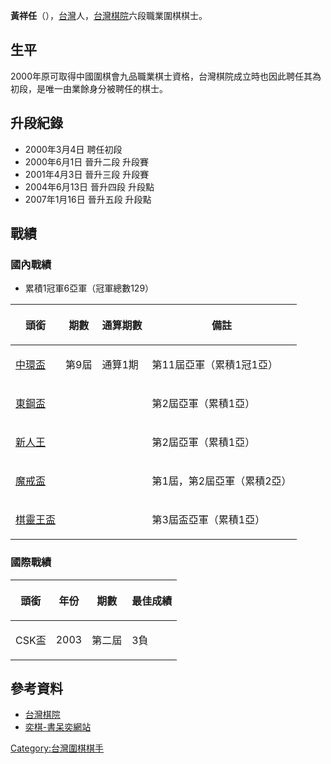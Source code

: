 '''黃祥任'''（{{bd|1974年|6月22日|catIdx=H黃}}），[[台灣|台灣]]人，[[台灣棋院|台灣棋院]]六段職業圍棋棋士。

==生平==
2000年原可取得中國圍棋會九品職業棋士資格，台灣棋院成立時也因此聘任其為初段，是唯一由業餘身分被聘任的棋士。

==升段紀錄==
*2000年3月4日 聘任初段
*2000年6月1日 晉升二段 升段賽
*2001年4月3日 晉升三段 升段賽
*2004年6月13日 晉升四段 升段點
*2007年1月16日 晉升五段 升段點

==戰績==
===國內戰績===
*累積1冠軍6亞軍（冠軍總數129）

{| class="prettytable" 
! 頭銜 !! 期數 !! 通算期數 !! 備註
|-----
| [[中環盃_(台灣圍棋)|中環盃]]
| 第9屆
| 通算1期
| 第11屆亞軍（累積1冠1亞）
|-----
| [[東鋼盃|東鋼盃]]
| 
|
| 第2屆亞軍（累積1亞）
|-----
| [[新人王戰_(台灣圍棋)|新人王]]
| 
|
| 第2屆亞軍（累積1亞）
|-----
| [[魔戒盃|魔戒盃]]
| 
|
| 第1屆，第2屆亞軍（累積2亞）
|-----
| [[棋靈王盃|棋靈王盃]]
| 
|
| 第3屆盃亞軍（累積1亞）
|}

===國際戰績===

{| class="prettytable" 
! 頭銜 !! 年份 !! 期數 !! 最佳成績
|-----
| CSK盃
| 2003
| 第二屆
| 3負
|}

==參考資料==
*[http://www.taiwango.org.tw/ 台灣棋院] {{Wayback|url=http://www.taiwango.org.tw/ |date=20140221151651 }}
*[http://www.yigo.org/ 奕棋-書呆奕網站] {{Wayback|url=http://www.yigo.org/ |date=20070201200309 }}

{{Taiwan-artist-stub}}

[[Category:台灣圍棋棋手|Category:台灣圍棋棋手]]